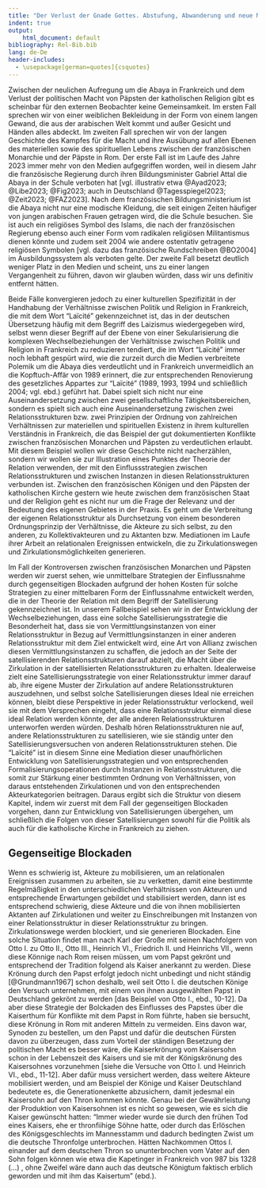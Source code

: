 ```yaml
---
title: "Der Verlust der Gnade Gottes. Abstufung, Abwanderung und neue Macht der Päpste"
indent: true
output:
    html_document: default
bibliography: Rel-Bib.bib
lang: de-De
header-includes:
  - \usepackage[german=quotes]{csquotes}
---
```


Zwischen der neulichen Aufregung um die Abaya in Frankreich und dem Verlust der politischen Macht von Päpsten der katholischen Religion gibt es scheinbar für den externen Beobachter keine Gemeinsamkeit. Im ersten Fall sprechen wir von einer weiblichen Bekleidung in der Form von einem langen Gewand, die aus der arabischen Welt kommt und außer Gesicht und Händen alles abdeckt. Im zweiten Fall sprechen wir von der langen Geschichte des Kampfes für die Macht und ihre Ausübung auf allen Ebenen des materiellen sowie des spirituellen Lebens zwischen der französischen Monarchie und der Päpste in Rom. Der erste Fall ist im Laufe des Jahre 2023 immer mehr von den Medien aufgegriffen worden, weil in diesem Jahr die französische Regierung durch ihren Bildungsminister Gabriel Attal die Abaya in der Schule verboten hat [vgl. illustrativ etwa @Ayad2023; @Libe2023; @Fig2023; auch in Deutschland @Tagesspiegel2023; @Zeit2023; @FAZ2023]. Nach dem französischen Bildungsministerium ist die Abaya nicht nur eine modische Kleidung, die seit einigen Zeiten häufiger von jungen arabischen Frauen getragen wird, die die Schule besuchen. Sie ist auch ein religiöses Symbol des Islams, die nach der französischen Regierung ebenso auch einer Form vom radikalen religiösen Militantismus dienen könnte und zudem seit 2004 wie andere ostentativ getragene religiösen Symbolen [vgl. dazu das französische Rundschreiben @BO2004] im Ausbildungssystem als verboten gelte. Der zweite Fall besetzt deutlich weniger Platz in den Medien und scheint, uns zu einer langen Vergangenheit zu führen, davon wir glauben würden, dass wir uns definitiv entfernt hätten.

Beide Fälle konvergieren jedoch zu einer kulturellen Spezifizität in der Handhabung der Verhältnisse zwischen Politik und Religion in Frankreich, die mit dem Wort "Laïcité" gekennzeichnet ist, das in der deutschen Übersetzung häufig mit dem Begriff des Laizismus wiedergegeben wird, selbst wenn dieser Begriff auf der Ebene von einer Sekularisierung die komplexen Wechselbeziehungen der Verhältnisse zwischen Politik und Religion in Frankreich zu reduzieren tendiert, die im Wort "Laïcité" immer noch lebhaft gespürt wird, wie die zurzeit durch die Medien verbreitete Polemik um die Abaya dies verdeutlicht und in Frankreich unvermeidlich an die Kopftuch-Affär von 1989 erinnert, die zur entsprechenden Renovierung des gesetzliches Appartes zur "Laïcité" (1989, 1993, 1994 und schließlich 2004; vgl. ebd.) geführt hat. Dabei spielt sich nicht nur eine Auseinandersetzung zwischen zwei gesellschaftliche Tätigkeitsbereichen, sondern es spielt sich auch eine Auseinandersetzung zwischen zwei Relationsstrukturen bzw. zwei Prinzipien der Ordnung von zahlreichen Verhältnissen zur materiellen und spirituellen Existenz in ihrem kulturellen Verständnis in Frankreich, die das Beispiel der gut dokumentierten Konflikte zwischen französischen Monarchen und Päpsten zu verdeutlichen erlaubt. Mit diesem Beispiel wollen wir diese Geschichte nicht nacherzählen, sondern wir wollen sie zur Illustration eines Punktes der Theorie der Relation verwenden, der mit den Einflussstrategien zwischen Relationsstrukturen und zwischen Instanzen in diesen Relationsstrukturen verbunden ist. Zwischen den französischen Königen und den Päpsten der katholischen Kirche gestern wie heute zwischen dem französischen Staat und der Religion geht es nicht nur um die Frage der Relevanz und der Bedeutung des eigenen Gebietes in der Praxis. Es geht um die Verbreitung der eigenen Relationsstruktur als Durchsetzung von einem besonderen Ordnungsprinzip der Verhältnisse, die Akteure zu sich selbst, zu den anderen, zu Kollektivakteuren und zu Aktanten bzw. Mediationen im Laufe ihrer Arbeit an relationalen Ereignissen entwickeln, die zu Zirkulationswegen und Zirkulationsmöglichkeiten generieren.

Im Fall der Kontroversen zwischen französischen Monarchen und Päpsten werden wir zuerst sehen, wie unmittelbare Strategien der Einflussnahme durch gegenseitigen Blockaden aufgrund der hohen Kosten für solche Strategien zu einer mittelbaren Form der Einflussnahme entwickelt werden, die in der Theorie der Relation mit dem Begriff der Satellisierung gekennzeichnet ist. In unserem Fallbeispiel sehen wir in der Entwicklung der Wechselbeziehungen, dass eine solche Satellisierungsstrategie die Besonderheit hat, dass sie von Vermittlungsinstanzen von einer Relationsstruktur in Bezug auf Vermittlungsinstanzen in einer anderen Relationsstruktur mit dem Ziel entwickelt wird, eine Art von Allianz zwischen diesen Vermittlungsinstanzen zu schaffen, die jedoch an der Seite der satellisierenden Relationsstrukturen darauf abzielt, die Macht über die Zirkulation in der satellisierten Relationsstrukturen zu erhalten. Idealerweise zielt eine Satellisierungsstrategie von einer Relationsstruktur immer darauf ab, ihre eigene Muster der Zirkulation auf andere Relationsstrukturen auszudehnen, und selbst solche Satellisierungen dieses Ideal nie erreichen können, bleibt diese Perspektive in jeder Relationsstruktur verlockend, weil sie mit dem Versprechen eingeht, dass eine Relationsstruktur einmal diese ideal Relation werden könnte, der alle anderen Relationsstrukturen unterworfen werden würden. Deshalb hören Relationsstrukturen nie auf, andere Relationsstrukturen zu satellisieren, wie sie ständig unter den Satellisierungsversuchen von anderen Relationsstrukturen stehen. Die "Laïcité" ist in diesem Sinne eine Mediation dieser unaufhörlichen Entwicklung von Satellisierungsstrategien und von entsprechenden Formalisierungsoperationen durch Instanzen in Relationsstrukturen, die somit zur Stärkung einer bestimmten Ordnung von Verhältnissen, von daraus entstehenden Zirkulationen und von den entsprechenden Akteurkategorien beitragen. Daraus ergibt sich die Struktur von diesem Kapitel, indem wir zuerst mit dem Fall der gegenseitigen Blockaden vorgehen, dann zur Entwicklung von Satellisierungen übergehen, um schließlich die Folgen von dieser Satellisierungen sowohl für die Politik als auch für die katholische Kirche in Frankreich zu ziehen.

## Gegenseitige Blockaden

Wenn es schwierig ist, Akteure zu mobilisieren, um an relationalen Ereignissen zusammen zu arbeiten, sie zu verketten, damit eine bestimmte Regelmäßigkeit in den unterschiedlichen Verhältnissen von Akteuren und entsprechende Erwartungen gebildet und stabilisiert werden, dann ist es entsprechend schwierig, diese Akteure und die von ihnen mobilisierten Aktanten auf Zirkulationen und weiter zu Einschreibungen mit Instanzen von einer Relationsstruktur in dieser Relationsstruktur zu bringen. Zirkulationswege werden blockiert, und sie generieren Blockaden. Eine solche Situation findet man nach Karl der Große mit seinen Nachfolgern von Otto I. zu Otto II., Otto III., Heinrich VI., Friedrich II. und Heinrichs VII., wenn diese Könnige nach Rom reisen müssen, um vom Papst gekrönt und entsprechend der Tradition folgend als Kaiser anerkannt zu werden. Diese Krönung durch den Papst erfolgt jedoch nicht unbedingt und nicht ständig [@Grundmann1967] schon deshalb, weil seit Otto I. die deutschen Könige den Versuch unternehmen, mit einem von ihnen ausgewählten Papst in Deutschland gekrönt zu werden [das Beispiel von Otto I., ebd., 10-12]. Da aber diese Strategie der Bolckaden des Einflusses des Papstes über die Kaiserthum für Konflikte mit dem Papst in Rom führte, haben sie bersucht, diese Krönung in Rom mit anderen Mitteln zu vermeiden. Eins davon war, Synoden zu bestellen, um den Papst und dafür die deutschen Fürsten davon zu überzeugen, dass zum Vorteil der ständigen Besetzung der politischen Macht es besser wäre, die Kaiserkrönung vom Kaisersohn schon in der Lebenszeit des Kaisers und sie mit der Königskrönung des Kaisersohnes vorzunehmen [siehe die Versuche von Otto I. und Heinrich VI., ebd., 11-12]. Aber dafür muss versichert werden, dass weitere Akteure mobilisiert werden, und am Beispiel der Könige und Kaiser Deutschland bedeutete es, die Generationenkette abzusichern, damit jedesmal ein Kaisersohn auf den Thron kommen könnte. Genau bei der Gewährleistung der Produktion von Kaisersohnen ist es nicht so gewesen, wie es sich die Kaiser gewünscht hatten: "Immer wieder wurde sie durch den frühen Tod eines Kaisers, ehe er thronfiihige Söhne hatte, oder durch das Erlöschen des Königsgeschlechts im Mannesstamm und dadurch bedingten Zwist um die deutsche Thronfolge unterbrochen. Hätten Nachkommen Ottos I. einander auf dem deutschen Thron so ununterbrochen vom Vater auf den Sohn folgen können wie etwa die Kapetinger in Frankreich von 987 bis 1328 (...) , ohne Zweifel wäre dann auch das deutsche Königtum faktisch
erblich geworden und mit ihm das Kaisertum" (ebd.).
